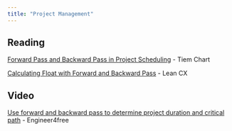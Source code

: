 ```yaml
---
title: "Project Management"
---
```


## Reading

[Forward Pass and Backward Pass in Project Scheduling](https://tiemchart.com/blogs/training/forward-pass-and-backward-pass/) - Tiem Chart

[Calculating Float with Forward and Backward Pass](https://www.leancxscore.com/calculating-float-with-forward-and-backward-pass/) - Lean CX

## Video

[Use forward and backward pass to determine project duration and critical path](https://www.youtube.com/watch?v=4oDLMs11Exs) - Engineer4free
